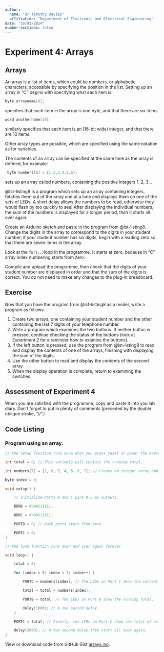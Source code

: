 ```yaml
---
author: 
  name: "Dr Timothy Davies"
  affiliation: "Department of Electronic and Electrical Engineering"
date: "10/03/2024"
number-sections: false
---
```


# Experiment 4: Arrays {#sec-lab-4}

## Arrays

An array is a list of items, which could be numbers, or alphabetic
characters, accessible by specifying the position in the list. Setting
up an array in "C" begins with specifying what each item is:

```c
byte arrayname[6]; 
```

specifies that each item in the array is one byte, and that there are
six items.

```c
word anothername[10]; 
```

similarly specifies that each item is an (16-bit wide) integer, and that
there are 10 items.

Other array types are possible, which are specified using the same
notation as for variables.

The contents of an array can be specified at the same time as the array
is defined, for example:

```c
 byte numbers[6] = {1,2,3,4,5,6}; 
```

sets up an array called numbers, containing the positive integers 1, 2,
3...

@lst-listing8 is a program which sets up an array containing integers,
fetches them out of the array one at a time and displays them on one of
the sets of LEDs. A short delay allows the numbers to be read, otherwise
they would flash by too quickly to see! After displaying the individual
numbers, the sum of the numbers is displayed for a longer period, then
it starts all over again.

Create an Arduino sketch and paste in the program from @lst-listing8.
Change the digits in the array to correspond to the digits in your
student number; if your student number has six digits, begin with a
leading zero so that there are seven items in the array.

Look at the `for(;;) `loop in the programme. It starts at zero, because
in "C" array index numbering starts from zero.

Compile and upload the programme, then check that the digits of your
student number are displayed in order and that the sum of the digits is
correct. You do not need to make any changes to the plug-in breadboard.

## Exercise

Now that you have the program from @lst-listing8 as a model, write a
program as follows:

1.  Create two arrays, one containing your student number and the other
    containing the last 7 digits of your telephone number.
2.  Write a program which examines the two buttons. If neither button
    is pressed, continue checking the status of the buttons (look at
    Experiment 2 for a reminder how to examine the buttons).
3.  If the left button is pressed, use the program from @lst-listing8
    to read and display the contents of one of the arrays, finishing
    with displaying the sum of the digits.
4.  Use the other button to read and display the contents of the second
    array.
5.  When the display operation is complete, return to examining the
    switches.



## Assessment of Experiment 4

When you are satisfied with the programme, copy and paste it into you
lab diary. Don't forget to put in plenty of comments (preceded by the
double oblique stroke, "//".)



## Code Listing

### Program using an array.

```.c
// the setup function runs once when you press reset or power the board

int total = 0; // This variable will contain the running total.

int numbers[7] = {2, 9, 5, 4, 5, 6, 7}; // Create an integer array and preload.

byte index = 0;

void setup() {

    // initialize Ports B and C pins 0-5 as outputs.

    DDRB = 0b00111111;

    DDRC = 0b00111111;

    PORTB = 0; // both ports start from zero

    PORTC = 0;
}

// the loop function runs over and over again forever

void loop() {

    total = 0;

    for (index = 0; index < 7; index++) {

        PORTC = numbers[index]; // The LEDs on Port C show the current array value.

        total = total + numbers[index];

        PORTB = total; // The LEDs on Port B show the running total.

        delay(1000); // A one second delay.
    }

    PORTC = total; // Finally, the LEDs on Port C show the total of all the digits.

    delay(2000); // A two second delay,then start all over again.
}
```
View or
download code from GitHub
Gist [arrays.ino](https://gist.github.com/cpjobling/2170231c0092f07d3aa0495f8220098d).
